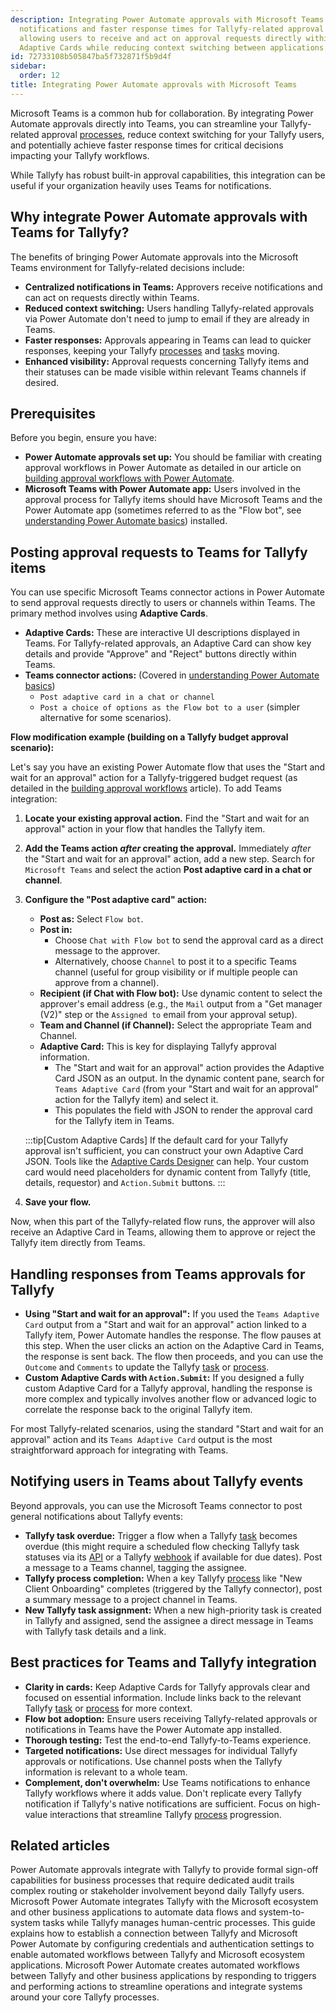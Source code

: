 ```yaml
---
description: Integrating Power Automate approvals with Microsoft Teams enables centralized
  notifications and faster response times for Tallyfy-related approval workflows by
  allowing users to receive and act on approval requests directly within Teams using
  Adaptive Cards while reducing context switching between applications.
id: 72733108b505847ba5f732871f5b9d4f
sidebar:
  order: 12
title: Integrating Power Automate approvals with Microsoft Teams
---
```



Microsoft Teams is a common hub for collaboration. By integrating Power Automate approvals directly into Teams, you can streamline your Tallyfy-related approval [processes](/products/pro/tracking-and-tasks/processes/), reduce context switching for your Tallyfy users, and potentially achieve faster response times for critical decisions impacting your Tallyfy workflows.

While Tallyfy has robust built-in approval capabilities, this integration can be useful if your organization heavily uses Teams for notifications.

## Why integrate Power Automate approvals with Teams for Tallyfy?

The benefits of bringing Power Automate approvals into the Microsoft Teams environment for Tallyfy-related decisions include:

*   **Centralized notifications in Teams:** Approvers receive notifications and can act on requests directly within Teams.
*   **Reduced context switching:** Users handling Tallyfy-related approvals via Power Automate don't need to jump to email if they are already in Teams.
*   **Faster responses:** Approvals appearing in Teams can lead to quicker responses, keeping your Tallyfy [processes](/products/pro/tracking-and-tasks/processes/) and [tasks](/products/pro/tracking-and-tasks/tasks/) moving.
*   **Enhanced visibility:** Approval requests concerning Tallyfy items and their statuses can be made visible within relevant Teams channels if desired.

## Prerequisites

Before you begin, ensure you have:

*   **Power Automate approvals set up:** You should be familiar with creating approval workflows in Power Automate as detailed in our article on [building approval workflows with Power Automate](/products/pro/integrations/middleware/power-automate/building-approval-workflows-with-power-automate/).
*   **Microsoft Teams with Power Automate app:** Users involved in the approval process for Tallyfy items should have Microsoft Teams and the Power Automate app (sometimes referred to as the "Flow bot", see [understanding Power Automate basics](/products/pro/integrations/middleware/power-automate/understanding-power-automate-basics/)) installed.

## Posting approval requests to Teams for Tallyfy items

You can use specific Microsoft Teams connector actions in Power Automate to send approval requests directly to users or channels within Teams. The primary method involves using **Adaptive Cards**.

*   **Adaptive Cards:** These are interactive UI descriptions displayed in Teams. For Tallyfy-related approvals, an Adaptive Card can show key details and provide "Approve" and "Reject" buttons directly within Teams.
*   **Teams connector actions:** (Covered in [understanding Power Automate basics](/products/pro/integrations/middleware/power-automate/understanding-power-automate-basics/))
    *   `Post adaptive card in a chat or channel`
    *   `Post a choice of options as the Flow bot to a user` (simpler alternative for some scenarios).

**Flow modification example (building on a Tallyfy budget approval scenario):**

Let's say you have an existing Power Automate flow that uses the "Start and wait for an approval" action for a Tallyfy-triggered budget request (as detailed in the [building approval workflows](/products/pro/integrations/middleware/power-automate/building-approval-workflows-with-power-automate/) article). To add Teams integration:

<Steps>

1.  **Locate your existing approval action.**
    Find the "Start and wait for an approval" action in your flow that handles the Tallyfy item.

2.  **Add the Teams action *after* creating the approval.**
    Immediately *after* the "Start and wait for an approval" action, add a new step.
    Search for `Microsoft Teams` and select the action **Post adaptive card in a chat or channel**.

3.  **Configure the "Post adaptive card" action:**
    *   **Post as:** Select `Flow bot`.
    *   **Post in:**
        *   Choose `Chat with Flow bot` to send the approval card as a direct message to the approver.
        *   Alternatively, choose `Channel` to post it to a specific Teams channel (useful for group visibility or if multiple people can approve from a channel).
    *   **Recipient (if Chat with Flow bot):** Use dynamic content to select the approver's email address (e.g., the `Mail` output from a "Get manager (V2)" step or the `Assigned to` email from your approval setup).
    *   **Team and Channel (if Channel):** Select the appropriate Team and Channel.
    *   **Adaptive Card:** This is key for displaying Tallyfy approval information.
        *   The "Start and wait for an approval" action provides the Adaptive Card JSON as an output. In the dynamic content pane, search for `Teams Adaptive Card` (from your "Start and wait for an approval" action for the Tallyfy item) and select it.
        *   This populates the field with JSON to render the approval card for the Tallyfy item in Teams.



    :::tip[Custom Adaptive Cards]
    If the default card for your Tallyfy approval isn't sufficient, you can construct your own Adaptive Card JSON. Tools like the [Adaptive Cards Designer](https://adaptivecards.io/designer/) can help. Your custom card would need placeholders for dynamic content from Tallyfy (title, details, requestor) and `Action.Submit` buttons.
    :::

4.  **Save your flow.**

</Steps>

Now, when this part of the Tallyfy-related flow runs, the approver will also receive an Adaptive Card in Teams, allowing them to approve or reject the Tallyfy item directly from Teams.

## Handling responses from Teams approvals for Tallyfy

*   **Using "Start and wait for an approval":** If you used the `Teams Adaptive Card` output from a "Start and wait for an approval" action linked to a Tallyfy item, Power Automate handles the response. The flow pauses at this step. When the user clicks an action on the Adaptive Card in Teams, the response is sent back. The flow then proceeds, and you can use the `Outcome` and `Comments` to update the Tallyfy [task](/products/pro/tracking-and-tasks/tasks/) or [process](/products/pro/tracking-and-tasks/processes/).
*   **Custom Adaptive Cards with `Action.Submit`:** If you designed a fully custom Adaptive Card for a Tallyfy approval, handling the response is more complex and typically involves another flow or advanced logic to correlate the response back to the original Tallyfy item.

For most Tallyfy-related scenarios, using the standard "Start and wait for an approval" action and its `Teams Adaptive Card` output is the most straightforward approach for integrating with Teams.

## Notifying users in Teams about Tallyfy events

Beyond approvals, you can use the Microsoft Teams connector to post general notifications about Tallyfy events:

*   **Tallyfy task overdue:** Trigger a flow when a Tallyfy [task](/products/pro/tracking-and-tasks/tasks/) becomes overdue (this might require a scheduled flow checking Tallyfy task statuses via its [API](/products/pro/integrations/open-api/) or a Tallyfy [webhook](/products/pro/integrations/webhooks/) if available for due dates). Post a message to a Teams channel, tagging the assignee.
*   **Tallyfy process completion:** When a key Tallyfy [process](/products/pro/tracking-and-tasks/processes/) like "New Client Onboarding" completes (triggered by the Tallyfy connector), post a summary message to a project channel in Teams.
*   **New Tallyfy task assignment:** When a new high-priority task is created in Tallyfy and assigned, send the assignee a direct message in Teams with Tallyfy task details and a link.

## Best practices for Teams and Tallyfy integration

*   **Clarity in cards:** Keep Adaptive Cards for Tallyfy approvals clear and focused on essential information. Include links back to the relevant Tallyfy [task](/products/pro/tracking-and-tasks/tasks/) or [process](/products/pro/tracking-and-tasks/processes/) for more context.
*   **Flow bot adoption:** Ensure users receiving Tallyfy-related approvals or notifications in Teams have the Power Automate app installed.
*   **Thorough testing:** Test the end-to-end Tallyfy-to-Teams experience.
*   **Targeted notifications:** Use direct messages for individual Tallyfy approvals or notifications. Use channel posts when the Tallyfy information is relevant to a whole team.
*   **Complement, don't overwhelm:** Use Teams notifications to enhance Tallyfy workflows where it adds value. Don't replicate every Tallyfy notification if Tallyfy's native notifications are sufficient. Focus on high-value interactions that streamline Tallyfy [process](/products/pro/tracking-and-tasks/processes/) progression.


## Related articles
<CardGrid>
<LinkTitleCard header="<b>Power Automate > Building approval workflows with Power Automate</b>" href="/products/pro/integrations/middleware/power-automate/building-approval-workflows-with-power-automate/" > Power Automate approvals integrate with Tallyfy to provide formal sign-off capabilities for business processes that require dedicated audit trails complex routing or stakeholder involvement beyond daily Tallyfy users. </LinkTitleCard>
<LinkTitleCard header="<b>Middleware > Power Automate</b>" href="/products/pro/integrations/middleware/power-automate/" > Microsoft Power Automate integrates Tallyfy with the Microsoft ecosystem and other business applications to automate data flows and system-to-system tasks while Tallyfy manages human-centric processes. </LinkTitleCard>
<LinkTitleCard header="<b>Power Automate > Connect Tallyfy to Power Automate</b>" href="/products/pro/integrations/middleware/power-automate/how-can-i-integrate-tallyfy-with-microsoft-power-automate/" > This guide explains how to establish a connection between Tallyfy and Microsoft Power Automate by configuring credentials and authentication settings to enable automated workflows between Tallyfy and Microsoft ecosystem applications. </LinkTitleCard>
<LinkTitleCard header="<b>Power Automate > Understanding Power Automate basics</b>" href="/products/pro/integrations/middleware/power-automate/understanding-power-automate-basics/" > Microsoft Power Automate creates automated workflows between Tallyfy and other business applications by responding to triggers and performing actions to streamline operations and integrate systems around your core Tallyfy processes. </LinkTitleCard>
</CardGrid>